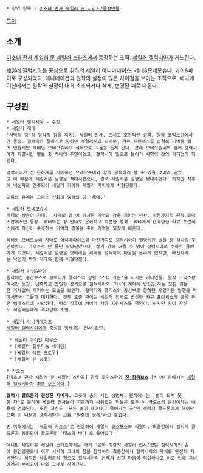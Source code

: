  * 상위 항목 : [[미소녀 전사 세일러 문 시리즈/등장인물]]

[[목차]]
== 소개 ==
[[미소녀 전사 세일러 문 세일러 스타즈]]에서 등장하는 조직. [[세일러 갤럭시아]]가 거느린다.

[[세일러 갤럭시아]]를 중심으로 휘하의 세일러 아니마메이츠, 레테&므네모슈네, 카이&파이로 구성되었다. 애니메이션과 원작의 설정이 많은 차이점을 보이는 조직으로, 애니메이션에서는 원작의 설정이 대거 축소되거나 삭제, 변경된 채로 나온다.

== 구성원 ==
 * [[세일러 갤럭시아]] - 수장
 * 세일러 레테
 '사막의 강'의 망각의 강을 지키는 세일러 전사. 드세고 호전적인 성격. 원작 코믹스판에서만 등장. 갤럭티카 팰리스로 향하던 세일러문과 치비문, 카큐 프린세스를 습격해 기억을 잃게 만들지만 자매인 므네모슈네의 설득으로 그들을 돕게 된다. 본래 므네모슈네와 함께 갤럭시아가 파멸시킨 별들 중 하나의 주민이었고, 갤럭시아 밑으로 들어가 사막의 강의 가디언이 되었다. 

 갤럭시아가 전 은하계를 지배하면 므네모슈네와 함께 행복하게 살 수 있을 것이라 믿었고 이 때문에 세일러문 일행을 적대시했으나, 결국 세일러문 일행을 보내주었다. 하지만 직후에 배신자로 간주되어 세일러 카이와 세일러 파이에게 처형당했다.

 이름의 유래는 그리스 신화의 망각의 강 '레테.'

 * 세일러 므네모슈네
 레테의 쌍둥이 자매. '사막의 강'에 위치한 기억의 강을 지키는 전사. 마찬가지로 원작 코믹스판에서만 등장. 레테와는 정 반대로 온화하고 차분한 성격. 레테에게 습격당한 카큐 프린세스에게 자신이 수호하는 기억의 강물을 주어 기억을 되찾게 해준다. 

 레테와 므네모슈네 자매도 아니메마이츠와 마찬가지로 갤럭시아가 멸망시킨 별들 중 하나의 주민이었다. 가까스로 단 둘만 살아남았으나, 살기 위해 어쩔 수 없이 갤럭시아의 수하로 들어가게 되었다. 세일러문 일행을 없애려는 레테를 설득하여 마음을 돌리게 했지만, 배신자라는 낙인이 찍혀 레테와 함께 처형당했다.

 * 세일러 카이&파이
 원작에선 중간보스로 갤럭티카 팰리스의 정원 '스타 가든'을 지키는 가디언들. 원작 코믹스판에서만 등장. 냉혹하고 잔인한 성격으로 갤럭시아와 그녀의 계획에 반(反)하는 모든 것들은 가차없이 제거하는 모습을 보인다. 갤럭티카 팰리스의 중심부로 향하던 세일러문 일행을 막아서면서 그들과 대치한다. 전투 도중 파이는 세일러 전사로 변신한 카큐 프린세스의 금목 퓨전 템페스트에 사망하나, 바로 직후에 카이가 카큐 프린세스를 죽인다. 하지만 카이 자신도 세일러문에게 격파당해 소멸.

 * [[세일러 아니마메이츠]]
 [[세일러 갤럭시아]]에게 충성을 맹세하는 전사 집단.

  * [[세일러 아이언 마우스]]
  * [세일러 알루미늄 세이렌]
  * [세일러 레드 크로우]
  * [세일러 틴 냥코]

 * 카오스
 [미소녀 전사 세일러 문 세일러 스타즈] 원작 코믹스판의 '''[[진 최종보스]].'''[* 애니판에서는 [[세일러 갤럭시아]]가 [[최종 보스]]이다.] 

 '''갤럭시 콜트론의 진정한 지배자.''' 그곳에 숨어 사는 생명체. 원작에서는 '별이 되지 못한 자'로 불리며 세일러 전사들이 지금까지 싸워왔던 적들은 모두 이 카오스의 분신이라는 내용이 언급된다. 또한 자신도 '모든 별이 태어나고 죽어가는 곳'인 갤럭시 콜드론에서 태어났으며 이 때문에 갤럭시아는 그를 '암흑의 형제'라고 불렀다. 

 먼 미래에서는 '세일러 카오스'로 전생하여 세일러 코스모스와 싸웠다. 최종전에서 갤럭시 콜드론과 동화되어 콜드론의 '태초의 바다'로 돌아갔다.

 애니판 세일러문 세일러 스타즈에서는 과거 '은하 최강의 세일러 전사'였던 갤럭시아의 손에 봉인당했으나 이후 서서히 그녀의 몸을 잠식하여 최종전에서 갤럭시아의 육체를 완전히 지배한다. 하지만 세일러문의 힘으로 갤럭시아의 본래의 선한 마음이 되살아나고 이로 인해 그녀에게서 분리되어 나와 그대로 사라진다.
